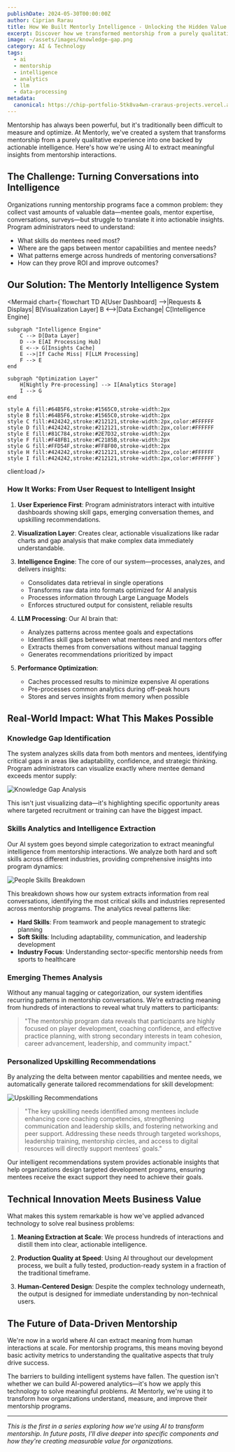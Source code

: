 ```yaml
---
publishDate: 2024-05-30T00:00:00Z
author: Ciprian Rarau
title: How We Built Mentorly Intelligence - Unlocking the Hidden Value in Mentorship Data
excerpt: Discover how we transformed mentorship from a purely qualitative experience into one backed by actionable intelligence using AI to extract meaningful insights from mentorship interactions.
image: ~/assets/images/knowledge-gap.png
category: AI & Technology
tags:
  - ai
  - mentorship
  - intelligence
  - analytics
  - llm
  - data-processing
metadata:
  canonical: https://chip-portfolio-5tk8va4wn-craraus-projects.vercel.app/mentorly-intelligence-system
---
```



Mentorship has always been powerful, but it's traditionally been difficult to measure and optimize. At Mentorly, we've created a system that transforms mentorship from a purely qualitative experience into one backed by actionable intelligence. Here's how we're using AI to extract meaningful insights from mentorship interactions.

## The Challenge: Turning Conversations into Intelligence

Organizations running mentorship programs face a common problem: they collect vast amounts of valuable data—mentee goals, mentor expertise, conversations, surveys—but struggle to translate it into actionable insights. Program administrators need to understand:

- What skills do mentees need most?
- Where are the gaps between mentor capabilities and mentee needs?
- What patterns emerge across hundreds of mentoring conversations?
- How can they prove ROI and improve outcomes?

## Our Solution: The Mentorly Intelligence System

<Mermaid 
  chart={`flowchart TD
    A[User Dashboard] -->|Requests & Displays| B[Visualization Layer]
    B <-->|Data Exchange| C[Intelligence Engine]
    
    subgraph "Intelligence Engine"
        C --> D[Data Layer]
        D --> E[AI Processing Hub]
        E <--> G[Insights Cache]
        E -->|If Cache Miss| F[LLM Processing]
        F --> E
    end
    
    subgraph "Optimization Layer"
        H[Nightly Pre-processing] --> I[Analytics Storage]
        I --> G
    end
    
    style A fill:#64B5F6,stroke:#1565C0,stroke-width:2px
    style B fill:#64B5F6,stroke:#1565C0,stroke-width:2px
    style C fill:#424242,stroke:#212121,stroke-width:2px,color:#FFFFFF
    style D fill:#424242,stroke:#212121,stroke-width:2px,color:#FFFFFF
    style E fill:#81C784,stroke:#2E7D32,stroke-width:2px
    style F fill:#F48FB1,stroke:#C2185B,stroke-width:2px
    style G fill:#FFD54F,stroke:#FF8F00,stroke-width:2px
    style H fill:#424242,stroke:#212121,stroke-width:2px,color:#FFFFFF
    style I fill:#424242,stroke:#212121,stroke-width:2px,color:#FFFFFF`}
  client:load
/>

### How It Works: From User Request to Intelligent Insight

1. **User Experience First**: Program administrators interact with intuitive dashboards showing skill gaps, emerging conversation themes, and upskilling recommendations.

2. **Visualization Layer**: Creates clear, actionable visualizations like radar charts and gap analysis that make complex data immediately understandable.

3. **Intelligence Engine**: The core of our system—processes, analyzes, and delivers insights:
   - Consolidates data retrieval in single operations
   - Transforms raw data into formats optimized for AI analysis
   - Processes information through Large Language Models
   - Enforces structured output for consistent, reliable results

4. **LLM Processing**: Our AI brain that:
   - Analyzes patterns across mentee goals and expectations
   - Identifies skill gaps between what mentees need and mentors offer
   - Extracts themes from conversations without manual tagging
   - Generates recommendations prioritized by impact

5. **Performance Optimization**:
   - Caches processed results to minimize expensive AI operations
   - Pre-processes common analytics during off-peak hours
   - Stores and serves insights from memory when possible

## Real-World Impact: What This Makes Possible

### Knowledge Gap Identification

The system analyzes skills data from both mentors and mentees, identifying critical gaps in areas like adaptability, confidence, and strategic thinking. Program administrators can visualize exactly where mentee demand exceeds mentor supply:

![Knowledge Gap Analysis](~/assets/images/knowledge-gap.png)

This isn't just visualizing data—it's highlighting specific opportunity areas where targeted recruitment or training can have the biggest impact.

### Skills Analytics and Intelligence Extraction

Our AI system goes beyond simple categorization to extract meaningful intelligence from mentorship interactions. We analyze both hard and soft skills across different industries, providing comprehensive insights into program dynamics:

![People Skills Breakdown](~/assets/images/people-skills-breakdown.png)

This breakdown shows how our system extracts information from real conversations, identifying the most critical skills and industries represented across mentorship programs. The analytics reveal patterns like:

- **Hard Skills**: From teamwork and people management to strategic planning
- **Soft Skills**: Including adaptability, communication, and leadership development  
- **Industry Focus**: Understanding sector-specific mentorship needs from sports to healthcare

### Emerging Themes Analysis

Without any manual tagging or categorization, our system identifies recurring patterns in mentorship conversations. We're extracting meaning from hundreds of interactions to reveal what truly matters to participants:

> "The mentorship program data reveals that participants are highly focused on player development, coaching confidence, and effective practice planning, with strong secondary interests in team cohesion, career advancement, leadership, and community impact."

### Personalized Upskilling Recommendations

By analyzing the delta between mentor capabilities and mentee needs, we automatically generate tailored recommendations for skill development:

![Upskilling Recommendations](~/assets/images/upskilling.png)

> "The key upskilling needs identified among mentees include enhancing core coaching competencies, strengthening communication and leadership skills, and fostering networking and peer support. Addressing these needs through targeted workshops, leadership training, mentorship circles, and access to digital resources will directly support mentees' goals."

Our intelligent recommendations system provides actionable insights that help organizations design targeted development programs, ensuring mentees receive the exact support they need to achieve their goals.

## Technical Innovation Meets Business Value

What makes this system remarkable is how we've applied advanced technology to solve real business problems:

1. **Meaning Extraction at Scale**: We process hundreds of interactions and distill them into clear, actionable intelligence.

2. **Production Quality at Speed**: Using AI throughout our development process, we built a fully tested, production-ready system in a fraction of the traditional timeframe.

3. **Human-Centered Design**: Despite the complex technology underneath, the output is designed for immediate understanding by non-technical users.

## The Future of Data-Driven Mentorship

We're now in a world where AI can extract meaning from human interactions at scale. For mentorship programs, this means moving beyond basic activity metrics to understanding the qualitative aspects that truly drive success.

The barriers to building intelligent systems have fallen. The question isn't whether we can build AI-powered analytics—it's how we apply this technology to solve meaningful problems. At Mentorly, we're using it to transform how organizations understand, measure, and improve their mentorship programs.

---

*This is the first in a series exploring how we're using AI to transform mentorship. In future posts, I'll dive deeper into specific components and how they're creating measurable value for organizations.* 